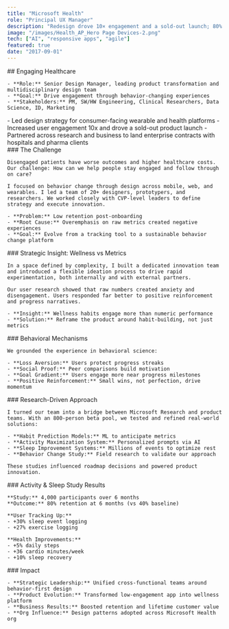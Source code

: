 ```yaml
---
title: "Microsoft Health"
role: "Principal UX Manager"
description: "Redesign drove 10× engagement and a sold-out launch; 80% six-month retention in a 4k study."
image: "/images/Health_AP_Hero Page Devices-2.png"
tech: ["AI", "responsive apps", "agile"]
featured: true
date: "2017-09-01"
---
```


<ImageGallery>
  <div>
    ## Engaging Healthcare

    - **Role:** Senior Design Manager, leading product transformation and multidisciplinary design team  
    - **Goal:** Drive engagement through behavior-changing experiences  
    - **Stakeholders:** PM, SW/HW Engineering, Clinical Researchers, Data Science, ID, Marketing  
  </div>
  <div>
    - Led design strategy for consumer-facing wearable and health platforms  
    - Increased user engagement 10x and drove a sold-out product launch  
    - Partnered across research and business to land enterprise contracts with hospitals and pharma clients  
  </div>
</ImageGallery>

<ImageGallery>
  <div>
    ### The Challenge

    Disengaged patients have worse outcomes and higher healthcare costs. Our challenge: How can we help people stay engaged and follow through on care?  

    I focused on behavior change through design across mobile, web, and wearables. I led a team of 20+ designers, prototypers, and researchers. We worked closely with CVP-level leaders to define strategy and execute innovation.

    - **Problem:** Low retention post-onboarding  
    - **Root Cause:** Overemphasis on raw metrics created negative experiences  
    - **Goal:** Evolve from a tracking tool to a sustainable behavior change platform  
  </div>

  <MDXImage
    src="/images/Health_HVI_surface.png"
    alt="Microsoft Band app"
  />
</ImageGallery>


<ImageGallery>
  <div>
   ### Strategic Insight: Wellness vs Metrics

    In a space defined by complexity, I built a dedicated innovation team and introduced a flexible ideation process to drive rapid experimentation, both internally and with external partners.

    Our user research showed that raw numbers created anxiety and disengagement. Users responded far better to positive reinforcement and progress narratives.

    - **Insight:** Wellness habits engage more than numeric performance  
    - **Solution:** Reframe the product around habit-building, not just metrics  
  </div>

  <MDXImage
    src="/images/Health_HVI_phones.png"
    alt="Microsoft Band app"
  />
</ImageGallery>


<ImageGallery>
  <div>
   ### Behavioral Mechanisms

    We grounded the experience in behavioral science:

    - **Loss Aversion:** Users protect progress streaks  
    - **Social Proof:** Peer comparisons build motivation  
    - **Goal Gradient:** Users engage more near progress milestones  
    - **Positive Reinforcement:** Small wins, not perfection, drive momentum  
  </div>

  <MDXImage
    src="/images/HealthActionPlan.png"
    alt="Microsoft Band app"
  />
</ImageGallery>


<ImageGallery>
  <div>
   ### Research-Driven Approach

    I turned our team into a bridge between Microsoft Research and product teams. With an 800-person beta pool, we tested and refined real-world solutions:

    - **Habit Prediction Models:** ML to anticipate metrics  
    - **Activity Maximization System:** Personalized prompts via AI  
    - **Sleep Improvement Systems:** Millions of events to optimize rest  
    - **Behavior Change Study:** Field research to validate our approach  

    These studies influenced roadmap decisions and powered product innovation.
  </div>

  <MDXImage
    src="/images/Health_AP_Hero Page Devices-2.png"
    alt="Microsoft Band app"
  />
</ImageGallery>


<ImageGallery>
  <div>
   ### Activity & Sleep Study Results

    **Study:** 4,000 participants over 6 months  
    **Outcome:** 80% retention at 6 months (vs 40% baseline)

    **User Tracking Up:**  
    - +30% sleep event logging  
    - +27% exercise logging  

    **Health Improvements:**  
    - +5% daily steps  
    - +36 cardio minutes/week  
    - +10% sleep recovery  
  </div>

  <MDXImage
    src="/images/Healthactivity_habits.png"
    alt="Microsoft Band app"
  />
</ImageGallery>


<ImageGallery>
  <div>
   ### Impact

    - **Strategic Leadership:** Unified cross-functional teams around behavior-first design  
    - **Product Evolution:** Transformed low-engagement app into wellness platform  
    - **Business Results:** Boosted retention and lifetime customer value  
    - **Org Influence:** Design patterns adopted across Microsoft Health org  
  </div>

  <MDXVideo
    src="https://res.cloudinary.com/dcrb9u53g/video/upload/v1754691962/Healthceo_demo_edit_2_creyi9.mp4"
    autoplay={true}
    loop={true}
    muted={true}
    className="border border-gray-300 dark:border-gray-600"
  />
</ImageGallery>